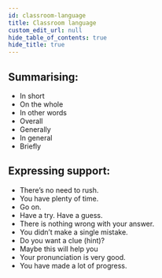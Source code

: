 ```yaml
---
id: classroom-language
title: Classroom language
custom_edit_url: null
hide_table_of_contents: true
hide_title: true
---
```



## Summarising: <AudioButton url="/media/Summarizing.ddf12552.mp3" />

- In short
- On the whole
- In other words
- Overall
- Generally
- In general
- Briefly

## Expressing support: <AudioButton url="/media/Expressing support.9da12271.mp3" />

- There’s no need to rush.
- You have plenty of time.
- Go on.
- Have a try. Have a guess.
- There is nothing wrong with your answer.
- You didn’t make a single mistake.
- Do you want a clue (hint)?
- Maybe this will help you
- Your pronunciation is very good.
- You have made a lot of progress.